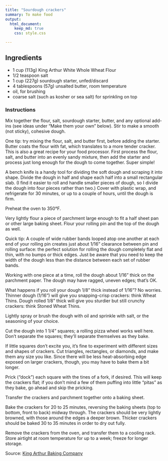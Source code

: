 ```yaml
---
title: "Sourdough crackers"
summary: To make food
output:
  html_document:
    keep_md: true
    css: style.css

---
```



## Ingredients

- 1 cup (113g) King Arthur White Whole Wheat Flour
- 1/2 teaspoon salt
- 1 cup (227g) sourdough starter, unfed/discard
- 4 tablespoons (57g) unsalted butter, room temperature
- oil, for brushing
- coarse salt (such as kosher or sea salt) for sprinkling on top




### Instructions
 
Mix together the flour, salt, sourdough starter, butter, and any optional add-ins (see ideas under "Make them your own" below). Stir to make a smooth (not sticky), cohesive dough.

One tip: try mixing the flour, salt, and butter first, before adding the starter. Butter coats the flour with fat, which translates to a more tender cracker. This is also a great recipe for your food processor. First process the flour, salt, and butter into an evenly sandy mixture, then add the starter and process just long enough for the dough to come together. Super simple!

A bench knife is a handy tool for dividing the soft dough and scraping it into shape.
Divide the dough in half and shape each half into a small rectangular slab. (I find it easier to roll and handle smaller pieces of dough, so I divide the dough into four pieces rather than two.) Cover with plastic wrap, and refrigerate for 30 minutes, or up to a couple of hours, until the dough is firm.

Preheat the oven to 350°F.

Very lightly flour a piece of parchment large enough to fit a half sheet pan or other large baking sheet. Flour your rolling pin and the top of the dough as well.

Quick tip: A couple of wide rubber bands looped atop one another at each end of your rolling pin creates just about 1/16” clearance between pin and rolling surface: the perfect solution for rolling the dough completely flat and thin, with no bumps or thick edges. Just be aware that you need to keep the width of the dough less than the distance between each set of rubber bands.

Working with one piece at a time, roll the dough about 1/16" thick on the parchment paper. The dough may have ragged, uneven edges; that's OK.  

What happens if you roll your dough 1/8” thick instead of 1/16”? No worries. Thinner dough (1/16") will give you snapping-crisp crackers: think Wheat Thins. Dough rolled 1/8” thick will give you sturdier but still crunchy crackers: think Stoned Wheat Thins.

Lightly spray or brush the dough with oil and sprinkle with salt, or the seasoning of your choice.  

Cut the dough into 1 1/4" squares; a rolling pizza wheel works well here. Don’t separate the squares; they’ll separate themselves as they bake.

If little squares don't excite you, it's fine to experiment with different sizes and shapes of crackers. Cut triangles, rectangles, or diamonds, and make them any size you like. Since there will be less heat-absorbing edge exposed on larger crackers, though, you may have to bake them a bit longer.

Prick ("dock") each square with the tines of a fork, if desired. This will keep the crackers flat; if you don’t mind a few of them puffing into little “pitas” as they bake, go ahead and skip the pricking.

Transfer the crackers and parchment together onto a baking sheet.  

Bake the crackers for 20 to 25 minutes, reversing the baking sheets (top to bottom, front to back) midway through. The crackers should be very lightly browned, with those around the edges a deeper brown. Thicker crackers should be baked 30 to 35 minutes in order to dry out fully.

Remove the crackers from the oven, and transfer them to a cooling rack. Store airtight at room temperature for up to a week; freeze for longer storage.

Source: [King Arthur Baking Company](https://www.kingarthurbaking.com/blog/2020/08/24/sourdough-crackers)